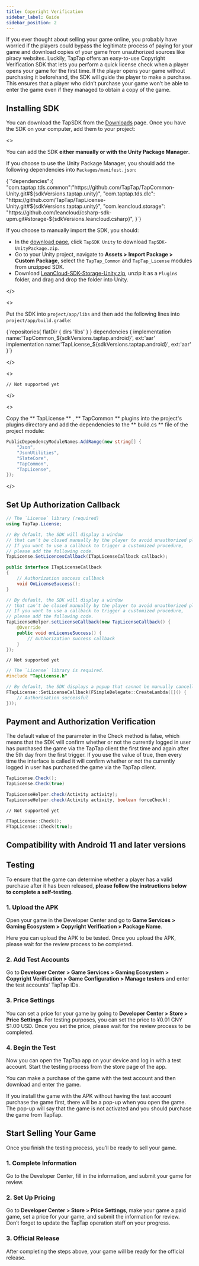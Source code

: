 ```yaml
---
title: Copyright Verification
sidebar_label: Guide
sidebar_position: 2
---
```



If you ever thought about selling your game online, you probably have worried if the players could bypass the legitimate process of paying for your game and download copies of your game from unauthorized sources like piracy websites. Luckily, TapTap offers an easy-to-use Copyright Verification SDK that lets you perform a quick license check when a player opens your game for the first time. If the player opens your game without purchasing it beforehand, the SDK will guide the player to make a purchase. This ensures that a player who didn’t purchase your game won’t be able to enter the game even if they managed to obtain a copy of the game.

## Installing SDK

You can download the TapSDK from the [Downloads](/tap-download) page. Once you have the SDK on your computer, add them to your project:

<MultiLang kind="ue">

<>

You can add the SDK **either manually or with the Unity Package Manager**.

If you choose to use the Unity Package Manager, you should add the following dependencies into `Packages/manifest.json`:

<CodeBlock className="json">
  {`"dependencies":{
    "com.taptap.tds.common":"https://github.com/TapTap/TapCommon-Unity.git#${sdkVersions.taptap.unity}",
    "com.taptap.tds.dlc": "https://github.com/TapTap/TapLicense-Unity.git#${sdkVersions.taptap.unity}",
    "com.leancloud.storage": "https://github.com/leancloud/csharp-sdk-upm.git#storage-${sdkVersions.leancloud.csharp}",
}`}
</CodeBlock>

If you choose to manually import the SDK, you should:

* In the [download page](/tap-download), click `TapSDK Unity` to download `TapSDK-UnityPackage.zip`.
* Go to your Unity project, navigate to **Assets > Import Package > Custom Package**, select the `TapTap_Common` and `TapTap_License` modules from unzipped SDK.
* Download [LeanCloud-SDK-Storage-Unity.zip](https://github.com/leancloud/csharp-sdk/releases), unzip it as a `Plugins` folder, and drag and drop the folder into Unity.

</>

<>

Put the SDK into `project/app/libs` and then add the following lines into `project/app/build.gradle`:

<CodeBlock className="groovy">
  {`repositories{
    flatDir {  
        dirs 'libs'  
    }  
}  
dependencies {
    implementation name:'TapCommon_${sdkVersions.taptap.android}', ext:'aar'
    implementation name:'TapLicense_${sdkVersions.taptap.android}', ext:'aar'
}`}
</CodeBlock>

</>

<>

```objc
// Not supported yet
```

</>

<>

Copy the ** TapLicense ** , ** TapCommon ** plugins into the project's plugins directory and add the dependencies to the ** build.cs ** file of the project module:

```csharp
PublicDependencyModuleNames.AddRange(new string[] { 
    "Json",
    "JsonUtilities",
    "SlateCore",           
    "TapCommon",
    "TapLicense",
});
```

</>

</MultiLang>

## Set Up Authorization Callback

<MultiLang kind="ue">

```cs
// The `License` library (required)
using TapTap.License;

// By default, the SDK will display a window
// that can’t be closed manually by the player to avoid unauthorized players from entering the game.
// If you want to use a callback to trigger a customized procedure,
// please add the following code.
TapLicense.SetLicencesCallback(ITapLicenseCallback callback);

public interface ITapLicenseCallback
{
    // Authorization success callback
    void OnLicenseSuccess();
}
```

```java
// By default, the SDK will display a window
// that can’t be closed manually by the player to avoid unauthorized players from entering the game.
// If you want to use a callback to trigger a customized procedure,
// please add the following code.
TapLicenseHelper.setLicenseCallback(new TapLicenseCallback() {
    @Override
    public void onLicenseSuccess() {
        // Authorization success callback
    }
});
```

```objc
// Not supported yet
```

```cpp
// The `License` library is required.
#include "TapLicense.h"

// By default, the SDK displays a popup that cannot be manually cancelled by the player to prevent unauthorised players from entering the game; if you need a callback to trigger the process, add the following code
FTapLicense::SetLicenseCallback(FSimpleDelegate::CreateLambda([]() {
    // Authorisation successful
}));
```

</MultiLang>

## Payment and Authorization Verification

The default value of the parameter in the Check method is false, which means that the SDK will confirm whether or not the currently logged in user has purchased the game via the TapTap client the first time and again after the 5th day from the first trigger. If you use the value of true, then every time the interface is called it will confirm whether or not the currently logged in user has purchased the game via the TapTap client.

<MultiLang kind="ue">

```cs
TapLicense.Check();
TapLicense.Check(true)
```

```java
TapLicenseHelper.check(Activity activity);
TapLicenseHelper.check(Activity activity, boolean forceCheck);
```

```objc
// Not supported yet
```

```cpp
FTapLicense::Check();
FTapLicense::Check(true);
```

</MultiLang>

##  Compatibility with Android 11 and later versions

<AndroidFaq />

## Testing

To ensure that the game can determine whether a player has a valid purchase after it has been released, **please follow the instructions below to complete a self-testing.**

### 1. Upload the APK

Open your game in the Developer Center and go to **Game Services > Gaming Ecosystem > Copyright Verification > Package Name**.

Here you can upload the APK to be tested. Once you upload the APK, please wait for the review process to be completed.

### 2. Add Test Accounts

Go to **Developer Center > Game Services > Gaming Ecosystem > Copyright Verification > Game Configuration > Manage testers** and enter the test accounts’ TapTap IDs.

### 3. Price Settings

You can set a price for your game by going to **Developer Center > Store > Price Settings**. For testing purposes, you can set the price to <Conditional region="cn"> ¥0.01 CNY</Conditional><Conditional region="global"> $1.00 USD</Conditional>. Once you set the price, please wait for the review process to be completed.

### 4. Begin the Test

Now you can open the TapTap app on your device and log in with a test account. Start the testing process from the store page of the app.

You can make a purchase of the game with the test account and then download and enter the game.

If you install the game with the APK without having the test account purchase the game first, there will be a pop-up when you open the game. The pop-up will say that the game is not activated and you should purchase the game from TapTap.

## Start Selling Your Game

Once you finish the testing process, you’ll be ready to sell your game.

### 1. Complete Information

Go to the Developer Center, fill in the information, and submit your game for review.

### 2. Set Up Pricing

Go to **Developer Center > Store > Price Settings**, make your game a paid game, set a price for your game, and submit the information for review. Don’t forget to update the TapTap operation staff on your progress.

### 3. Official Release

After completing the steps above, your game will be ready for the official release.
